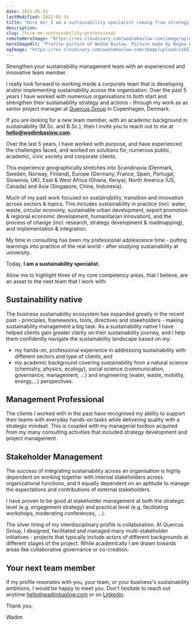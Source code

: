 ```yaml
---
date: 2022-05-31
lastModified: 2022-05-31
title: "Hire me! I am a sustainability specialist coming from strategy consulting"
description:
slug: /hire-me-sustainability-professional
remoteHeroImage: "https://res.cloudinary.com/wadimbaslow-com/image/upload/v1653910872/hire-me_vi20m1.jpg"
heroImageAlt: "Profile picture of Wadim Baslow. Picture made by Bogna Anna Gebalska."
ogImage: "https://res.cloudinary.com/wadimbaslow-com/image/upload/v1653910026/hire-me_ayz7vd.jpg"
---
```


Strengthen your sustainability management team with an experienced and innovative team member.

I really look forward to working inside a corporate team that is developing and/or implementing sustainability across the organisation. Over the past 5 years I have worked with numerous organisations to both start and strengthen their sustainability strategy and actions - through my work as as senior project manager at [Quercus Group](https://quercus-group.com/) in Copenhagen, Denmark.

If you are looking for a new team member, with an academic background in sustainability (M.Sc. and B.Sc.), then I invite you to reach out to me at **hello@wadimbaslow.com**.

Over the last 5 years, I have worked with purpose, and have experienced the challenges faced, and worked on solutions for, numerous public, academic, civic society and corporate clients.

This experience geographically stretches into Scandinavia (Denmark, Sweden, Norway, Finland), Europe (Germany, France, Spain, Portugal, Slowenia, UK), East & West Africa (Ghana, Kenya), North America (US, Canada) and Asia (Singapore, China, Indonesia).

Much of my past work focused on sustainability, transition and innovation across sectors & topics. This includes sustainability in practice (incl. water, waste, circular economy, sustainable urban development, export promotion & regional economic development, humanitarian innovation), and the process of change (incl. research, strategy development & roadmapping), and implementation & integration.

My time in consulting has been my professional adolescence time - putting learnings into practice of the real world - after studying sustainability at university.

Today, **I am a sustainability specialist.**

Allow me to highlight three of my core competency areas, that I believe, are an asset to the next team that I work with:

## Sustainability native

The business sustainability ecosystem has expanded greatly in the recent past - principles, frameworks, tools, directives and stakeholders - making sustainability management a big task. As a sustainability native I have helped clients gain greater clarity on their sustainability journey, and I help them confidently navigate the sustainability landscape based on my:

- my hands-on, professional experience in addressing sustainability with different sectors and type of clients, and
- my academic background covering sustainability from a natural science (chemistry, physics, ecology), social science (communication, governance, management, …) and engineering (water, waste, mobility, energy,…) perspectives.

## Management Professional

The clients I worked with in the past have recognised my ability to support their teams with everyday hands-on tasks while delivering quality with a strategic mindset. This is coupled with my managerial toolbox acquired from my many consulting activities that included strategy development and project management.

## Stakeholder Management

The success of integrating sustainability across an organisation is highly dependent on working together with internal stakeholders across organizational functions, and it equally dependent on an aptitude to manage the expectations and contributions of external stakeholders.

I have proven to be good at stakeholder management at both the strategic level (e.g. engagement strategy) and practical level (e.g. facilitating workshops, moderating conferences, ...).

The silver lining of my interdisciplinary profile is collaboration. At Quercus Group, I designed, facilitated and managed many multi-stakeholder initiatives - projects that typically include actors of different backgrounds at different stages of the project. While academically I am drawn towards areas like collaborative governance or co-creation.

## Your next team member

If my profile resonates with you, your team, or your business's sustainability ambitions, I would be happy to meet you. Don't hesitate to reach out anytime hello@wadimbaslow.com or on [Linkedin](https://www.linkedin.com/in/wbaslow/).

Thank you,

Wadim
